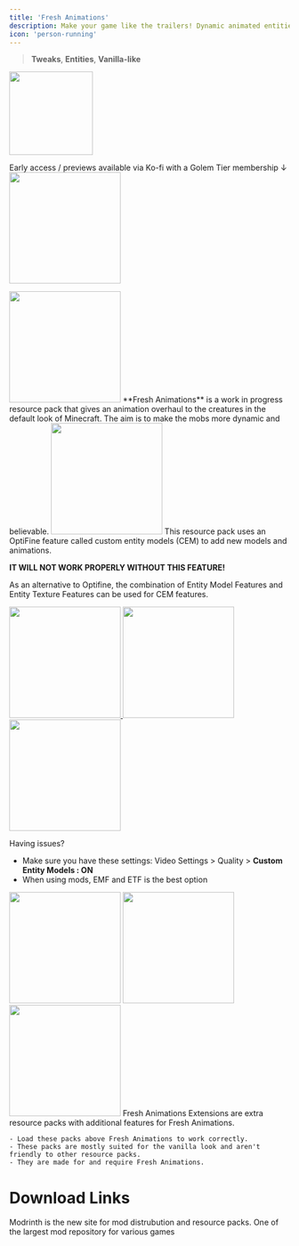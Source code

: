 ```yaml
---
title: 'Fresh Animations'
description: Make your game like the trailers! Dynamic animated entities to freshen your Minecraft experience.
icon: 'person-running'
---
```

> <Icon icon="pen-to-square" iconType="solid" /> **Tweaks**, <Icon icon="user-group" iconType="solid" /> **Entities**, <Icon icon="ice-cream" iconType="regular" /> **Vanilla-like**

<img width="150" NoZoom src="https://cdn.modrinth.com/data/50dA9Sha/a49a324c9210aaf7f5899199af2eaf6ff345b4ef.png"/>

Early access / previews available via Ko-fi with a Golem Tier membership ↓ 
<a href="https://ko-fi.com/freshlx/tiers" target="_blank">
  <img height="200" noZoom src="/images/fa-early.png" />
</a>

<img height="200" noZoom src="/images/fa-lgo.png" />
**Fresh Animations** is a work in progress resource pack that gives an animation overhaul to the creatures in the default look of Minecraft. The aim is to make the mobs more dynamic and believable.

<img height="200" noZoom src="/images/fa-optifine.png" />
This resource pack uses an OptiFine feature called custom entity models (CEM) to add new models and animations.

<Warning>**IT WILL NOT WORK PROPERLY WITHOUT THIS FEATURE!**</Warning>

As an alternative to Optifine, the combination of Entity Model Features and Entity Texture Features can be used for CEM features.

<a href="https://optifine.net/downloads" target="_blank">
  <img height="200" noZoom src="/images/fa-optifinedownload.png" />
</a>
<a href="https://modrinth.com/mod/entitytexturefeatures" target="_blank">
  <img height="200" noZoom src="/images/fa-etf.png" />
</a>
<a href="https://modrinth.com/mod/entity-model-features" target="_blank">
  <img height="200" noZoom src="/images/fa-emf.png" />
</a>

Having issues?
 - Make sure you have these settings: Video Settings > Quality > **Custom  Entity Models : ON**
 - When using mods, EMF and ETF is the best option

<img height="200" noZoom src="/images/fa-reanimated.png" />
<Accordion title="Animated mobs Graphic:">
  <Frame>
  <img height="200" noZoom src="/images/fa-animatedmobs.png" />
  </Frame>
</Accordion>

<img height="200" noZoom src="/images/fa-extensions.png" />
Fresh Animations Extensions are extra resource packs with additional features for Fresh Animations.

    - Load these packs above Fresh Animations to work correctly.
    - These packs are mostly suited for the vanilla look and aren't friendly to other resource packs.
    - They are made for and require Fresh Animations.

# Download Links

<CardGroup cols={2}>
  <Card 
    title="Modrinth Download Link"
    icon= "download"
    href="https://modrinth.com/resourcepack/fresh-animations"
  >
    Modrinth is the new site for mod distrubution and resource packs.
  </Card>
  <Card
    title="Curseforge Download Link"
    icon="download"
    href="https://www.curseforge.com/minecraft/texture-packs/fresh-animations"
  >
    One of the largest mod repository for various games
  </Card>
</CardGroup>